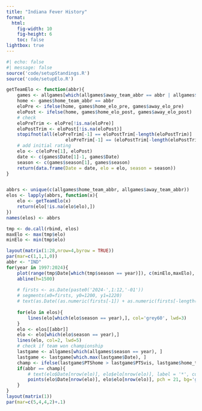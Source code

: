 ```yaml
---
title: "Indiana Fever History"
format: 
  html:
    fig-width: 10
    fig-height: 6
    toc: false
lightbox: true
---
```


```r
#| echo: false
#| message: false
source('code/setupStandings.R')
source('code/setupElo.R')

getTeamElo <- function(abbr){
    games <- allgames[which(allgames$away_team_abbr == abbr | allgames$home_team_abbr == abbr), ]
    home <- games$home_team_abbr == abbr
    eloPre <- ifelse(home, games$home_elo_pre, games$away_elo_pre)
    eloPost <- ifelse(home, games$home_elo_post, games$away_elo_post)
    # check
    eloPreTrim <- eloPre[!is.na(eloPre)]
    eloPostTrim <- eloPost[!is.na(eloPost)]
    stopifnot(all(eloPreTrim[-1] == eloPostTrim[-length(eloPostTrim)] |
                      eloPreTrim[-1] == (eloPostTrim[-length(eloPostTrim)] + 1500) / 2))
    # add initial rating
    elo <- c(eloPre[1], eloPost)
    date <- c(games$Date[1]-1, games$Date)
    season <- c(games$season[1], games$season)
    return(data.frame(Date = date, elo = elo, season = season))
}


abbrs <- unique(c(allgames$home_team_abbr, allgames$away_team_abbr))
elos <- lapply(abbrs, function(x){
    elo <- getTeamElo(x)
    return(elo[!is.na(elo$elo),])
})
names(elos) <- abbrs

tmp <- do.call(rbind, elos)
maxElo <- max(tmp$elo)
minElo <- min(tmp$elo)

layout(matrix(1:28,nrow=4,byrow = TRUE))
par(mar=c(1,1,1,0))
abbr <- "IND"
for(year in 1997:2024){
    plot(range(tmp$Date[which(tmp$season == year)]), c(minElo,maxElo), col='white', main=year, xlab='',ylab='', axes=FALSE)
    abline(h=1500)
    
    # firsts <- as.Date(paste0('2024-',1:12,'-01'))
    # segments(x0=firsts, y0=1200, y1=1220)
    # text(as.Date((as.numeric(firsts[-1]) + as.numeric(firsts[-length(firsts)]))/2), rep(1210, length(firsts)-1), labels = c('Jan','Feb','Mar','Apr','May','Jun','Jul','Aug','Sep','Oct','Nov'))
    
    for(elo in elos){
        lines(elo[which(elo$season == year),], col='grey60', lwd=3)
    }
    elo <- elos[[abbr]]
    elo <- elo[which(elo$season == year),]
    lines(elo, col=2, lwd=5)
    # check if team won championship
    lastgame <- allgames[which(allgames$season == year), ]
    lastgame <- lastgame[which.max(lastgame$Date), ]
    champ <- ifelse(lastgame$PTShome > lastgame$PTSvis, lastgame$home_team_abbr, lastgame$away_team_abbr)
    if(abbr == champ){
        # text(elo$Date[nrow(elo)], elo$elo[nrow(elo)], label = '*', col='gold2', font=2, cex=2)
        points(elo$Date[nrow(elo)], elo$elo[nrow(elo)], pch = 21, bg='gold2', cex=1.75)
    }
}
layout(matrix(1))
par(mar=c(5,4,4,2)+.1)

```